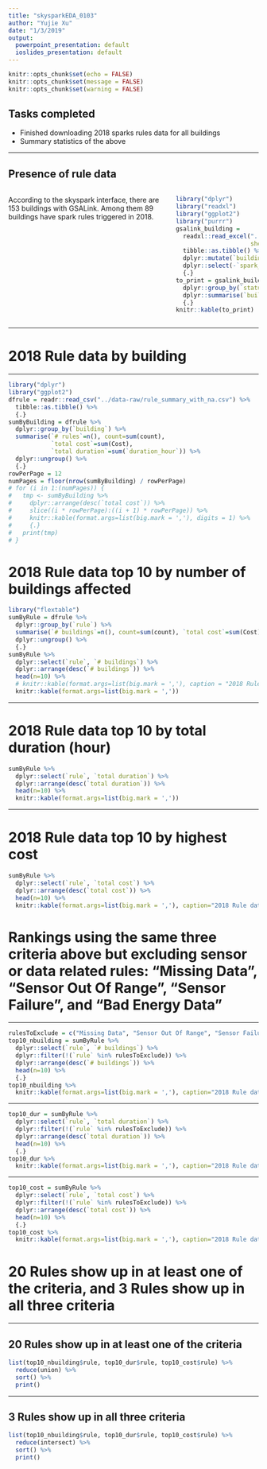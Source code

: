 ```yaml
---
title: "skysparkEDA_0103"
author: "Yujie Xu"
date: "1/3/2019"
output:
  powerpoint_presentation: default
  ioslides_presentation: default
---
```


```r
knitr::opts_chunk$set(echo = FALSE)
knitr::opts_chunk$set(message = FALSE)
knitr::opts_chunk$set(warning = FALSE)
```

## Tasks completed

- Finished downloading 2018 sparks rules data for all buildings
- Summary statistics of the above

---

## Presence of rule data

:::::::::::::: {.columns}
::: {.column}
According to the skyspark interface, there are 153 buildings with GSALink. Among them 89 buildings have spark rules triggered in 2018.
:::
::: {.column}
```r
library("dplyr")
library("readxl")
library("ggplot2")
library("purrr")
gsalink_building =
  readxl::read_excel("../data-raw/list_of_gsalink_buildings.xlsx",
                     sheet=2) %>%
  tibble::as.tibble() %>%
  dplyr::mutate(`building`=substr(`spark_entry`, 1, 8)) %>%
  dplyr::select(-`spark_entry`) %>%
  {.}
to_print = gsalink_building %>%
  dplyr::group_by(`status`) %>%
  dplyr::summarise(`building count` = n()) %>%
  {.}
knitr::kable(to_print)
```
:::
::::::::::::::

---

# 2018 Rule data by building

---

<!-- result='asis' makes kable print look normal -->
```r
library("dplyr")
library("ggplot2")
dfrule = readr::read_csv("../data-raw/rule_summary_with_na.csv") %>%
  tibble::as.tibble() %>%
  {.}
sumByBuilding = dfrule %>%
  dplyr::group_by(`building`) %>%
  summarise(`# rules`=n(), count=sum(count),
            `total cost`=sum(Cost),
            `total duration`=sum(`duration_hour`)) %>%
  dplyr::ungroup() %>%
  {.}
rowPerPage = 12
numPages = floor(nrow(sumByBuilding) / rowPerPage)
# for (i in 1:(numPages)) {
#   tmp <- sumByBuilding %>%
#     dplyr::arrange(desc(`total cost`)) %>%
#     slice((i * rowPerPage):((i + 1) * rowPerPage)) %>%
#     knitr::kable(format.args=list(big.mark = ','), digits = 1) %>%
#     {.}
#   print(tmp)
# }
```

# 2018 Rule data top 10 by number of buildings affected

```r
library("flextable")
sumByRule = dfrule %>%
  dplyr::group_by(`rule`) %>%
  summarise(`# buildings`=n(), count=sum(count), `total cost`=sum(Cost), `total duration`=sum(`duration_hour`)) %>%
  dplyr::ungroup() %>%
  {.}
sumByRule %>%
  dplyr::select(`rule`, `# buildings`) %>%
  dplyr::arrange(desc(`# buildings`)) %>%
  head(n=10) %>%
  # knitr::kable(format.args=list(big.mark = ','), caption = "2018 Rule data top 10 by number of buildings affected")
  knitr::kable(format.args=list(big.mark = ','))
```

---

# 2018 Rule data top 10 by total duration (hour)

```r
sumByRule %>%
  dplyr::select(`rule`, `total duration`) %>%
  dplyr::arrange(desc(`total duration`)) %>%
  head(n=10) %>%
  knitr::kable(format.args=list(big.mark = ','))
```

---

# 2018 Rule data top 10 by highest cost

```r
sumByRule %>%
  dplyr::select(`rule`, `total cost`) %>%
  dplyr::arrange(desc(`total cost`)) %>%
  head(n=10) %>%
  knitr::kable(format.args=list(big.mark = ','), caption="2018 Rule data top 10 by highest cost")
```

# Rankings using the same three criteria above but excluding sensor or data related rules: "Missing Data", "Sensor Out Of Range", "Sensor Failure", and "Bad Energy Data"

---

```r
rulesToExclude = c("Missing Data", "Sensor Out Of Range", "Sensor Failure", "Bad Energy Data")
top10_nbuilding = sumByRule %>%
  dplyr::select(`rule`, `# buildings`) %>%
  dplyr::filter(!(`rule` %in% rulesToExclude)) %>%
  dplyr::arrange(desc(`# buildings`)) %>%
  head(n=10) %>%
  {.}
top10_nbuilding %>%
  knitr::kable(format.args=list(big.mark = ','), caption="2018 Rule data top 10 by # buildings affected (excluding data error)")
```

---

```r
top10_dur = sumByRule %>%
  dplyr::select(`rule`, `total duration`) %>%
  dplyr::filter(!(`rule` %in% rulesToExclude)) %>%
  dplyr::arrange(desc(`total duration`)) %>%
  head(n=10) %>%
  {.}
top10_dur %>%
  knitr::kable(format.args=list(big.mark = ','), caption="2018 Rule data top 10 by total duration (excluding data error)")
```

---

```r
top10_cost = sumByRule %>%
  dplyr::select(`rule`, `total cost`) %>%
  dplyr::filter(!(`rule` %in% rulesToExclude)) %>%
  dplyr::arrange(desc(`total cost`)) %>%
  head(n=10) %>%
  {.}
top10_cost %>%
  knitr::kable(format.args=list(big.mark = ','), caption="2018 Rule data top 10 by highest cost (excluding data error)")
```

# 20 Rules show up in at least one of the criteria, and 3 Rules show up in all three criteria

---

## 20 Rules show up in at least one of the criteria

\scriptsize
```r
list(top10_nbuilding$rule, top10_dur$rule, top10_cost$rule) %>%
  reduce(union) %>%
  sort() %>%
  print()
```
\normalsize

---

## 3 Rules show up in all three criteria

```r
list(top10_nbuilding$rule, top10_dur$rule, top10_cost$rule) %>%
  reduce(intersect) %>%
  sort() %>%
  print()
```